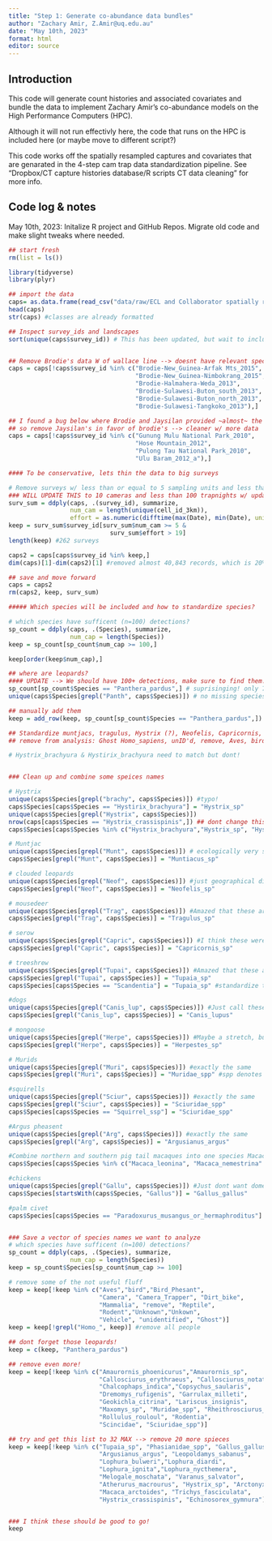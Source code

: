 ```yaml
---
title: "Step 1: Generate co-abundance data bundles"
author: "Zachary Amir, Z.Amir@uq.edu.au"
date: "May 10th, 2023"
format: html
editor: source
---
```


## Introduction

This code will generate count histories and associated covariates and bundle the data to implement Zachary Amir's co-abundance models on the High Performance Computers (HPC).

Although it will not run effectivly here, the code that runs on the HPC is included here (or maybe move to different script?)

This code works off the spatially resampled captures and covariates that are genarated in the 4-step cam trap data standardization pipeline. See "Dropbox/CT capture histories database/R scripts CT data cleaning" for more info.

## Code log & notes

May 10th, 2023: Initalize R project and GitHub Repos. Migrate old code and make slight tweaks where needed.

```r

## start fresh
rm(list = ls())

library(tidyverse)
library(plyr)


```

```r

## import the data
caps= as.data.frame(read_csv("data/raw/ECL and Collaborator spatially resampled captures 3km_20221123.csv"))
head(caps)
str(caps) #classes are already formatted

## Inspect survey_ids and landscapes
sort(unique(caps$survey_id)) # This has been updated, but wait to include full updates


## Remove Brodie's data W of wallace line --> doesnt have relevant species
caps = caps[!caps$survey_id %in% c("Brodie-New_Guinea-Arfak Mts_2015",
                                   "Brodie-New_Guinea-Nimbokrang_2015",
                                   "Brodie-Halmahera-Weda_2013",
                                   "Brodie-Sulawesi-Buton_south_2013",
                                   "Brodie-Sulawesi-Buton_north_2013",
                                   "Brodie-Sulawesi-Tangkoko_2013"),]

## I found a bug below where Brodie and Jaysilan provided ~almost~ the exact same datasets
## so remove Jaysilan's in favor of brodie's --> cleaner w/ more data 
caps = caps[!caps$survey_id %in% c("Gunung Mulu National Park_2010",
                                   "Hose Mountain_2012",
                                   "Pulong Tau National Park_2010",
                                   "Ulu Baram_2012_a"),]

#### To be conservative, lets thin the data to big surveys

# Remove surveys w/ less than or equal to 5 sampling units and less than 20 trap nights
### WILL UPDATE THIS to 10 cameras and less than 100 trapnights w/ update! 
surv_sum = ddply(caps, .(survey_id), summarize,
                 num_cam = length(unique(cell_id_3km)),
                 effort = as.numeric(difftime(max(Date), min(Date), unit = "days")))
keep = surv_sum$survey_id[surv_sum$num_cam >= 5 &
                            surv_sum$effort > 19]
length(keep) #262 surveys

caps2 = caps[caps$survey_id %in% keep,]
dim(caps)[1]-dim(caps2)[1] #removed almost 40,843 records, which is 20% of the data  

## save and move forward
caps = caps2
rm(caps2, keep, surv_sum)


```

```r

##### Which species will be included and how to standardize species?

# which species have sufficent (n=100) detections?
sp_count = ddply(caps, .(Species), summarize,
                 num_cap = length(Species))
keep = sp_count[sp_count$num_cap >= 100,]

keep[order(keep$num_cap),]

## where are leopards?
#### UPDATE --> We should have 100+ detections, make sure to find them!!! 
sp_count[sp_count$Species == "Panthera_pardus",] # suprisinging! only 74 detections after thinning data. only 84 without thinning either.  
unique(caps$Species[grepl("Panth", caps$Species)]) # no missing species... just add for later. 

## manually add them
keep = add_row(keep, sp_count[sp_count$Species == "Panthera_pardus",])

## Standardize muntjacs, tragulus, Hystrix (?), Neofelis, Capricornis, Tupaia, maybe Canis_lupus
## remove from analysis: Ghost Homo_sapiens, unID'd, remove, Aves, bird, unkown, bird_pheasent, etc

# Hystrix_brachyura & Hystirix_brachyura need to match but dont! 


### Clean up and combine some speices names

# Hystrix
unique(caps$Species[grepl("brachy", caps$Species)]) #typo!
caps$Species[caps$Species == "Hystirix_brachyura"] = "Hystrix_sp"
unique(caps$Species[grepl("Hystrix", caps$Species)])
nrow(caps[caps$Species == "Hystrix_crassispinis",]) ## dont change this one! 
caps$Species[caps$Species %in% c("Hystrix_brachyura","Hystrix_sp", "Hystrix")] = "Hystrix_sp"

# Muntjac
unique(caps$Species[grepl("Munt", caps$Species)]) # ecologically very similar species, just combine
caps$Species[grepl("Munt", caps$Species)] = "Muntiacus_sp"

# clouded leopards
unique(caps$Species[grepl("Neof", caps$Species)]) #just geographical differences
caps$Species[grepl("Neof", caps$Species)] = "Neofelis_sp"

# mousedeer
unique(caps$Species[grepl("Trag", caps$Species)]) #Amazed that these are even differentiated 
caps$Species[grepl("Trag", caps$Species)] = "Tragulus_sp"

# serow
unique(caps$Species[grepl("Capric", caps$Species)]) #I think these were recently combined anyway 
caps$Species[grepl("Capric", caps$Species)] = "Capricornis_sp"

# treeshrew
unique(caps$Species[grepl("Tupai", caps$Species)]) #Amazed that these are even differentiated 
caps$Species[grepl("Tupai", caps$Species)] = "Tupaia_sp"
caps$Species[caps$Species == "Scandentia"] = "Tupaia_sp" #standardize the order as well. 

#dogs
unique(caps$Species[grepl("Canis_lup", caps$Species)]) #Just call these dogs, we dont have pics to know if domestic or not 
caps$Species[grepl("Canis_lup", caps$Species)] = "Canis_lupus"

# mongoose
unique(caps$Species[grepl("Herpe", caps$Species)]) #Maybe a stretch, but I think we can combine here. 
caps$Species[grepl("Herpe", caps$Species)] = "Herpestes_sp"

# Murids
unique(caps$Species[grepl("Muri", caps$Species)]) #exactly the same 
caps$Species[grepl("Muri", caps$Species)] = "Muridae_spp" #spp denotes family here. 

#squirells 
unique(caps$Species[grepl("Sciur", caps$Species)]) #exactly the same 
caps$Species[grepl("Sciur", caps$Species)] = "Sciuridae_spp"
caps$Species[caps$Species == "Squirrel_ssp"] = "Sciuridae_spp"

#Argus pheasent
unique(caps$Species[grepl("Arg", caps$Species)]) #exactly the same 
caps$Species[grepl("Arg", caps$Species)] = "Argusianus_argus"

#Combine northern and southern pig tail macaques into one species Macaca_leonina Macaca_nemestrina 
caps$Species[caps$Species %in% c("Macaca_leonina", "Macaca_nemestrina" )] = "Macaca_nemestrina"

#chickens
unique(caps$Species[grepl("Gallu", caps$Species)]) #Just dont want domestic chooks 
caps$Species[startsWith(caps$Species, "Gallus")] = "Gallus_gallus"

#palm civet 
caps$Species[caps$Species == "Paradoxurus_musangus_or_hermaphroditus"] =  "Paradoxurus_hermaphroditus"


### Save a vector of species names we want to analyze 
# which species have sufficent (n=100) detections?
sp_count = ddply(caps, .(Species), summarize,
                 num_cap = length(Species))
keep = sp_count$Species[sp_count$num_cap >= 100]

# remove some of the not useful fluff
keep = keep[!keep %in% c("Aves","bird","Bird_Phesant",
                         "Camera", "Camera_Trapper", "Dirt_bike",
                         "Mammalia", "remove", "Reptile",
                         "Rodent","Unknown","Unkown",
                         "Vehicle", "unidentified", "Ghost")] 
keep = keep[!grepl("Homo_", keep)] #remove all people

## dont forget those leopards! 
keep = c(keep, "Panthera_pardus")

## remove even more! 
keep = keep[!keep %in% c("Amaurornis_phoenicurus","Amaurornis_sp",
                         "Callosciurus_erythraeus", "Callosciurus_notatus",
                         "Chalcophaps_indica","Copsychus_saularis",
                         "Dremomys_rufigenis", "Garrulax_milleti",
                         "Geokichla_citrina", "Lariscus_insignis",
                         "Maxomys_sp", "Muridae_spp", "Rheithrosciurus_macrotis",
                         "Rollulus_rouloul", "Rodentia",
                         "Scincidae", "Sciuridae_spp")]

## try and get this list to 32 MAX --> remove 20 more spieces
keep = keep[!keep %in% c("Tupaia_sp", "Phasianidae_spp", "Gallus_gallus",
                         "Argusianus_argus", "Leopoldamys_sabanus",
                         "Lophura_bulweri","Lophura_diardi",
                         "Lophura_ignita","Lophura_nycthemera",
                         "Melogale_moschata", "Varanus_salvator",
                         "Atherurus_macrourus", "Hystrix_sp", "Arctonyx_collaris",
                         "Macaca_arctoides", "Trichys_fasciculata", 
                         "Hystrix_crassispinis", "Echinosorex_gymnura")]


### I think these should be good to go! 
keep

```

